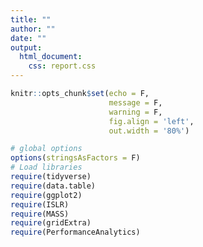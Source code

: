 ```yaml
---
title: ""
author: ""
date: ""
output: 
  html_document:
    css: report.css
---
```


```r
knitr::opts_chunk$set(echo = F, 
                      message = F, 
                      warning = F,
                      fig.align = 'left',
                      out.width = '80%')

# global options
options(stringsAsFactors = F)
# Load libraries
require(tidyverse)
require(data.table)
require(ggplot2)
require(ISLR)
require(MASS)
require(gridExtra)
require(PerformanceAnalytics)
```

